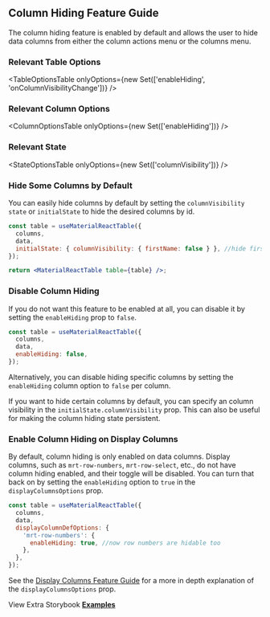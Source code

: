 
<Head>
  <title>{'Column Hiding Guide - Material React Table V2 Docs}</title>
  <meta
    name="description"
    content="How to use, customize, or disable column hiding and visibility features of Material React Table"
  />
</Head>

## Column Hiding Feature Guide

The column hiding feature is enabled by default and allows the user to hide data columns from either the column actions menu or the columns menu.

### Relevant Table Options

<TableOptionsTable
  onlyOptions={new Set(['enableHiding', 'onColumnVisibilityChange'])}
/>

### Relevant Column Options

<ColumnOptionsTable onlyOptions={new Set(['enableHiding'])} />

### Relevant State

<StateOptionsTable onlyOptions={new Set(['columnVisibility'])} />

### Hide Some Columns by Default

You can easily hide columns by default by setting the `columnVisibility` `state` or `initialState` to hide the desired columns by id.

```jsx
const table = useMaterialReactTable({
  columns,
  data,
  initialState: { columnVisibility: { firstName: false } }, //hide firstName column by default
});

return <MaterialReactTable table={table} />;
```

### Disable Column Hiding

If you do not want this feature to be enabled at all, you can disable it by setting the `enableHiding` prop to `false`.

```jsx
const table = useMaterialReactTable({
  columns,
  data,
  enableHiding: false,
});
```

Alternatively, you can disable hiding specific columns by setting the `enableHiding` column option to `false` per column.

If you want to hide certain columns by default, you can specify an column visibility in the `initialState.columnVisibility` prop. This can also be useful for making the column hiding state persistent.

<Example />

### Enable Column Hiding on Display Columns

By default, column hiding is only enabled on data columns. Display columns, such as `mrt-row-numbers`, `mrt-row-select`, etc., do not have column hiding enabled, and their toggle will be disabled. You can turn that back on by setting the `enableHiding` option to `true` in the `displayColumnsOptions` prop.

```jsx
const table = useMaterialReactTable({
  columns,
  data,
  displayColumnDefOptions: {
    'mrt-row-numbers': {
      enableHiding: true, //now row numbers are hidable too
    },
  },
});
```

See the [Display Columns Feature Guide](/docs/guides/display-columns#display-column-definition-options-prop) for a more in depth explanation of the `displayColumnsOptions` prop.

View Extra Storybook **[Examples](https://www.material-react-table.dev/?path=/story/features-column-hiding-examples)**
